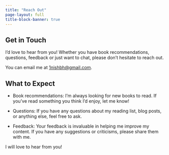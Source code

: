 ```yaml
---
title: "Reach Out"
page-layout: full
title-block-banner: true
---
```


## Get in Touch

I'd love to hear from you! Whether you have book recommendations, questions, feedback or just want to chat, please don't hesitate to reach out.

You can email me at [1nishbh@gmail.com](mailto:1nishbh@gmail.com).

## What to Expect

* Book recommendations: I'm always looking for new books to read. If you've read something you think I'd enjoy, let me know!

* Questions: If you have any questions about my reading list, blog posts, or anything else, feel free to ask.

* Feedback: Your feedback is invaluable in helping me improve my content. If you have any suggestions or criticisms, please share them with me.

I will love to hear from you!

